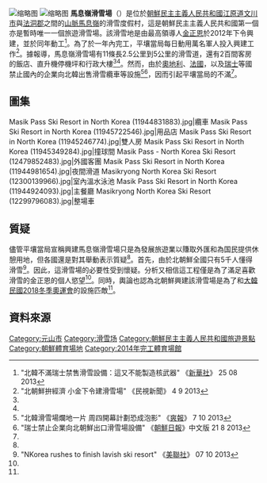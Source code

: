 {{noteTA
|G1=Country
|G2=Korea
}}
[[File:Masik_Pass_Ski_Resort_in_North_Korea_(11944398783).jpg|缩略图]]
[[File:Masikryong-Hotel-and-Lift.jpg|缩略图]]
'''馬息嶺滑雪場'''（{{kor|k=마식령스키장|hj=馬息嶺스키場}}）是位於[[朝鮮民主主義人民共和國|朝鮮民主主義人民共和國]][[江原道_(朝鮮)|江原道]][[文川市|文川市]]與[[法洞郡|法洞郡]]之間的[[山脈|山脈]][[馬息嶺|馬息嶺]]的滑雪度假村，這是朝鮮民主主義人民共和國第一個亦是暫時唯一一個旅遊滑雪場。該滑雪地是由最高領導人[[金正恩|金正恩]]於2012年下令興建，並於同年動工<ref name="cnfol">"北韓不滿瑞士禁售滑雪設備：這又不能製造核武器" 《[[新華社|新華社]]》 25 08 2013</ref>。為了於一年內完工，平壤當局每日動用萬名軍人投入興建工作<ref name="民視">"北朝鮮拚經濟 小金下令建滑雪場" 《民視新聞》 4 9 2013</ref>。據報導，馬息嶺滑雪場有11條長2.5公里到5公里的滑雪道，還有2百間客房的飯店、直升機停機坪和行政大樓<ref name="cnfol"/><ref name="民視"/>。然而，由於[[奧地利|奧地利]]、[[法國|法國]]，以及[[瑞士|瑞士]]等國禁止國內的企業向北韓出售滑雪纜車等設施<ref name="爽報">"北韓滑雪場爛地一片 周四開幕計劃恐成泡影" 《[[爽報|爽報]]》 7 10 2013</ref><ref>"瑞士禁止企業向北朝鮮出口滑雪場設備" 《[[朝鮮日報|朝鮮日報]]》中文版 21 8 2013</ref>，因而引起平壤當局的不滿<ref name="cnfol"/>。

==圖集==
<gallery>
Masik Pass Ski Resort in North Korea (11944831883).jpg|纜車
Masik Pass Ski Resort in North Korea (11945722546).jpg|用品店
Masik Pass Ski Resort in North Korea (11945246774).jpg|雙人房
Masik Pass Ski Resort in North Korea (11945349284).jpg|撞球間
Masik Pass - North Korea Ski Resort (12479852483).jpg|外國客團
Masik Pass Ski Resort in North Korea (11944981654).jpg|夜間滑道
Masikryong North Korea Ski Resort (12300139966).jpg|室內溫水泳池
Masik Pass Ski Resort in North Korea (11944924093).jpg|主餐廳
Masikryong North Korea Ski Resort (12299796083).jpg|整場車
</gallery>

==質疑==
儘管平壤當局宣稱興建馬息嶺滑雪場只是為發展旅遊業以賺取外匯和為国民提供休憩用地，但各國還是對其舉動表示質疑<ref name="民視"/>。首先，由於北朝鮮全國只有5千人懂得滑雪<ref name="ap">"NKorea rushes to finish lavish ski resort" 《[[美聯社|美聯社]]》 07 10 2013</ref>。因此，這滑雪場的必要性受到懷疑。分析又相信這工程僅是為了滿足喜歡滑雪的金正恩的個人慾望<ref name="ap"/>。同時，輿論也認為北朝鮮興建該滑雪場是為了和[[大韓民國|大韓民國]][[2018年冬季奧林匹克運動會|2018冬季奧運會]]的設施匹敵<ref name="爽報"/>。

== 資料來源 ==
{{commonscat|Masikryong Ski Resort}}
{{Reflist}}

[[Category:元山市|Category:元山市]]
[[Category:滑雪场|Category:滑雪场]]
[[Category:朝鮮民主主義人民共和國旅遊景點|Category:朝鮮民主主義人民共和國旅遊景點]]
[[Category:朝鮮體育場地|Category:朝鮮體育場地]]
[[Category:2014年完工體育場館|Category:2014年完工體育場館]]